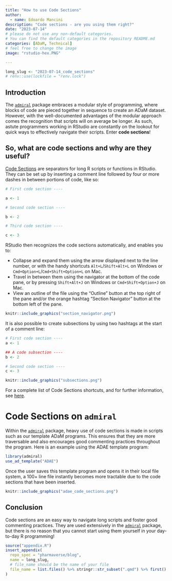 ```yaml
---
title: "How to use Code Sections"
author:
  - name: Edoardo Mancini
description: "Code sections - are you using them right?"
date: "2023-07-14"
# please do not use any non-default categories.
# You can find the default categories in the repository README.md
categories: [ADaM, Technical]
# feel free to change the image
image: "rstudio-hex.PNG"

---
```


<!--------------- typical setup ----------------->

```r
long_slug <- "2023-07-14_code_sections"
# renv::use(lockfile = "renv.lock")
```

<!--------------- post begins here ----------------->

## Introduction

The [`admiral`](https://pharmaverse.github.io/admiral/) package embraces a modular style of programming, where blocks of code are pieced together in sequence to create an ADaM dataset. However, with the well-documented advantages of the modular approach comes the recognition that scripts will on average be longer. As such, astute programmers working in RStudio are constantly on the lookout for quick ways to effectively navigate their scripts. Enter **code sections**!

## So, what are code sections and why are they useful?

[Code Sections](https://docs.posit.co/ide/user/ide/guide/code/code-sections.html) are separators for long R scripts or functions in RStudio. They can be set up by inserting a comment line followed by four or more dashes in between portions of code, like so:

```r
# First code section ----

a <- 1

# Second code section ----

b <- 2

# Third code section ----

c <- 3
```
RStudio then recognizes the code sections automatically, and enables you to:

* Collapse and expand them using the arrow displayed next to the line number, or with the handy shortcuts `Alt+L`/`Shift+Alt+L` on Windows or `Cmd+Option+L`/`Cmd+Shift+Option+L` on Mac.
* Travel in between them using the navigator at the bottom of the code pane, or by pressing `Shift+Alt+J` on Windows or `Cmd+Shift+Option+J` on Mac.
* View an outline of the file using the "Outline" button at the top right of the pane and/or the orange hashtag "Section Navigator" button at the bottom left of the pane.

```r
knitr::include_graphics("section_navigator.png")
```

It is also possible to create subsections by using two hashtags at the start of a comment line:

```r
# First code section ----
a <- 1

## A code subsection ----
b <- 2

# Second code section ----
c <- 3
```

```r
knitr::include_graphics("subsections.png")
```

For a complete list of Code Sections shortcuts, and for further information, see [here](https://docs.posit.co/ide/user/ide/guide/code/code-sections.html#menu-commands-and-shortcuts).

# Code Sections on `admiral`

Within the [`admiral`](https://pharmaverse.github.io/admiral/) package, heavy use of code sections is made in scripts such as our template ADaM programs. This ensures that they are more traversable and also encourages good commenting practices throughout the program. Here is an example using the ADAE template program:

```r
library(admiral)
use_ad_template("ADAE")
```

Once the user saves this template program and opens it in their local file system, a 100+ line file instantly becomes more tractable due to the code sections that have been inserted.

```r
knitr::include_graphics("adae_code_sections.png")
```

## Conclusion
Code sections are an easy way to navigate long scripts and foster good commenting practices. They are used extensively in the [`admiral`](https://pharmaverse.github.io/admiral/) package, but there is no reason that you cannot start using them yourself in your day-to-day R programming!

<!--------------- appendices go here ----------------->

```r
source("appendix.R")
insert_appendix(
  repo_spec = "pharmaverse/blog",
  name = long_slug,
  # file_name should be the name of your file
  file_name = list.files() %>% stringr::str_subset(".qmd") %>% first()
)
```

